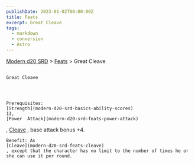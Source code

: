 ```yaml
---
publishDate: 2023-01-02T00:00:00Z
title: Feats
excerpt: Great Cleave
tags:
  - markdown
  - conversion
  - Astro
---
```


[Modern d20 SRD](/#modernD20) > [Feats](modern-d20-srd-feats-index) > Great Cleave

##

    Great Cleave




    Prerequisites:
    [Strength](modern-d20-srd-basics-ability-scores)
    13,
    [Power  Attack](modern-d20-srd-feats-power-attack)
,
[Cleave](modern-d20-srd-feats-cleave)
, base attack bonus +4.

    Benefit: As
    [Cleave](modern-d20-srd-feats-cleave)
    , except that the character has no limit to the number of times he or she can use it per round.
